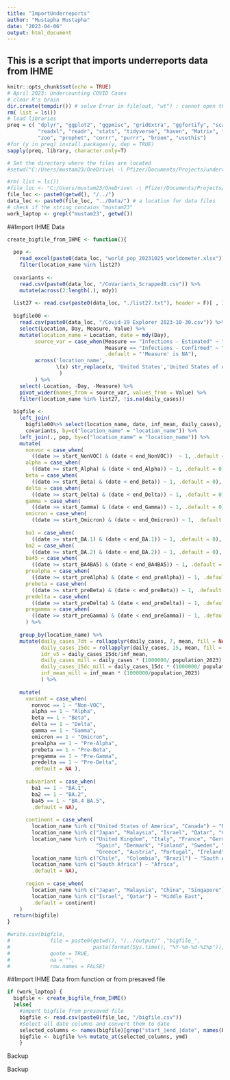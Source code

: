 ```yaml
---
title: "ImportUnderreports"
author: "Mustapha Mustapha"
date: "2023-04-06"
output: html_document
---
```

## This is a script that imports underreports data from IHME

```r
knitr::opts_chunk$set(echo = TRUE)
# April 2023: Undercounting COVID Cases
# clear R's brain
dir.create(tempdir()) # solve Error in file(out, "wt") : cannot open the connection
rm( list = ls())
# load libraries
preq = c( "dplyr", "ggplot2", "ggpmisc", "gridExtra", "ggfortify", "scales", 
          "readxl", "readr", "stats", "tidyverse", "haven", "Matrix", "foreign",
          "zoo", "prophet", "corrr", "purrr", "broom", "usethis")
#for (y in preq) install.packages(y, dep = TRUE)
sapply(preq, library, character.only=T)

# Set the directory where the files are located
#setwd("C:/Users/mustam23/OneDrive\ -\ Pfizer/Documents/Projects/underreporting")ments/R_github/underreporting/")
```

```r

#rm( list = ls())
#file_loc <- "C:/Users/mustam23/OneDrive\ -\ Pfizer/Documents/Projects/wastewater/"
file_loc <- paste0(getwd(), "/../")
data_loc <- paste0(file_loc, "../Data/") # a location for data files 
# check if the string contains "mustam23"
work_laptop <- grepl("mustam23", getwd())
```


##Import IHME Data
```r

create_bigfile_from_IHME <- function(){
  
  pop <- 
    read_excel(paste0(data_loc, "world_pop_20231025_worldometer.xlsx")) %>%
    filter(location_name %in% list27)
  
  covariants <- 
    read.csv(paste0(data_loc, "/CoVariants_Scrapped8.csv")) %>% 
    mutate(across(2:length(.), mdy))
  
  list27 <- read.csv(paste0(data_loc, "./list27.txt"), header = F)[ , 1]
  
  bigfile00 <- 
    read.csv(paste0(data_loc, "/Covid-19 Explorer 2023-10-30.csv")) %>%
    select(Location, Day, Measure, Value) %>% 
    mutate(location_name = Location, date = mdy(Day),
         source_var = case_when(Measure == "Infections - Estimated" ~ "inf_mean",
                                Measure == "Infections - Confirmed" ~ "daily_cases",
                                .default = "'Measure' is NA"),
         across('location_name', 
                \(x) str_replace(x, 'United States','United States of America')
                 )
         ) %>%
    select(-Location, -Day, -Measure) %>%
    pivot_wider(names_from = source_var, values_from = Value) %>%
    filter(location_name %in% list27, !is.na(daily_cases)) 
  
  bigfile <- 
    left_join(
      bigfile00%>% select(location_name, date, inf_mean, daily_cases),
      covariants, by=c("location_name" = "location_name")) %>% 
    left_join(., pop, by=c("location_name" = "location_name")) %>% 
    mutate(
      nonvoc = case_when(
        ((date >= start_NonVOC) & (date < end_NonVOC))  ~ 1, .default = 0),
      alpha = case_when(
        ((date >= start_Alpha) & (date < end_Alpha)) ~ 1, .default = 0),
      beta = case_when(
        ((date >= start_Beta) & (date < end_Beta)) ~ 1, .default = 0),
      delta = case_when(
        ((date >= start_Delta) & (date < end_Delta)) ~ 1, .default = 0),
      gamma = case_when(
        ((date >= start_Gamma) & (date < end_Gamma)) ~ 1, .default = 0),
      omicron = case_when(
        ((date >= start_Omicron) & (date < end_Omicron)) ~ 1, .default = 0),
      
      ba1 = case_when(
        ((date >= start_BA.1) & (date < end_BA.1)) ~ 1, .default = 0),
      ba2 = case_when(
        ((date >= start_BA.2) & (date < end_BA.2)) ~ 1, .default = 0),
      ba45 = case_when(
        ((date >= start_BA4BA5) & (date < end_BA4BA5)) ~ 1, .default = 0),
      prealpha = case_when(
        ((date >= start_preAlpha) & (date < end_preAlpha)) ~ 1, .default = 0),
      prebeta = case_when(
        ((date >= start_preBeta) & (date < end_preBeta)) ~ 1, .default = 0),
      predelta = case_when(
        ((date >= start_preDelta) & (date < end_preDelta)) ~ 1, .default = 0),
      pregamma = case_when(
        ((date >= start_preGamma) & (date < end_preGamma)) ~ 1, .default = 0)
      ) %>% 
    
    group_by(location_name) %>%
    mutate(daily_cases_7dt = rollapplyr(daily_cases, 7, mean, fill = NA, align = "right"),
           daily_cases_15dc = rollapplyr(daily_cases, 15, mean, fill = NA, align = "center"),
           idr_v5 = daily_cases_15dc/inf_mean,
           daily_cases_mill = daily_cases * (1000000/ population_2023),
           daily_cases_15dc_mill = daily_cases_15dc * (1000000/ population_2023),
           inf_mean_mill = inf_mean * (1000000/population_2023)
           ) %>%
    
    mutate( 
      variant = case_when(
        nonvoc == 1 ~ "Non-VOC",
        alpha == 1 ~ "Alpha",
        beta == 1 ~ "Beta",
        delta == 1 ~ "Delta",
        gamma == 1 ~ "Gamma",
        omicron == 1 ~ "Omicron",
        prealpha == 1 ~ "Pre-Alpha",
        prebeta == 1 ~ "Pre-Beta",
        pregamma == 1 ~ "Pre-Gamma",
        predelta == 1 ~ "Pre-Delta",
        .default = NA ),
      
      subvariant = case_when(
        ba1 == 1 ~ "BA.1",
        ba2 == 1 ~ "BA.2",
        ba45 == 1 ~ "BA.4 BA.5",
        .default = NA),
      
      continent = case_when(
        location_name %in% c("United States of America", "Canada") ~ "North America",
        location_name %in% c("Japan", "Malaysia", "Israel", "Qatar", "China", "Singapore") ~ "Asia",
        location_name %in% c("United Kingdom", "Italy", "France", "Germany", 
                             "Spain", "Denmark", "Finland", "Sweden", "Netherlands", "Belgium", 
                             "Greece", "Austria", "Portugal", "Ireland", "Luxembourg") ~ "Europe",
        location_name %in% c("Chile",  "Colombia", "Brazil") ~ "South America",
        location_name %in% c("South Africa") ~ "Africa",
        .default = NA),
      
      region = case_when(
        location_name %in% c("Japan", "Malaysia", "China", "Singapore") ~ "East Asia",
        location_name %in% c("Israel", "Qatar") ~ "Middle East",
        .default = continent)
    )
  return(bigfile)
}

#write.csv(bigfile, 
#             file = paste0(getwd(), "/../output/" ,"bigfile_", 
#                           paste(format(Sys.time(), "%Y-%m-%d-%I%p")), ".csv"),
#             quote = TRUE,
#             na = "",
#             row.names = FALSE)

```


##Import IHME Data from function or from presaved file
```r
if (work_laptop) { 
  bigfile <- create_bigfile_from_IHME()
  }else{
    #import bigfile from presaved file
    bigfile <- read.csv(paste0(file_loc, "/bigfile.csv"))
    #select all date columns and convert them to date
    selected_columns <- names(bigfile)[grep("start_|end_|date", names(bigfile))]
    bigfile <- bigfile %>% mutate_at(selected_columns, ymd) 
    }
```


############################### Backup ##################################
############################### Backup ##################################
